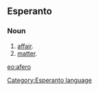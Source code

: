 ==Esperanto==
===Noun===
# [[affair]].
# [[matter]].

[[eo:afero]]
[[Category:Esperanto language]]
{{Universala Vortaro}}